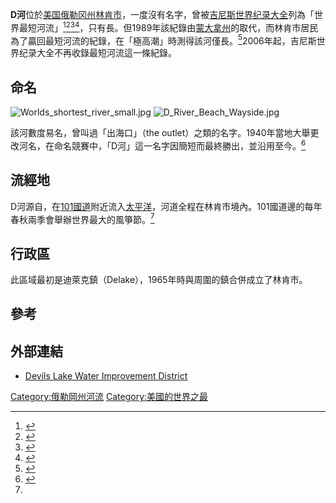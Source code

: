 {{NoteTA
|G1=USState
}}
{{Geobox | River
<!-- *** Name section *** --> 
| name = D河
| category = River
| category_hide = 1
<!-- *** Image *** --->
| image = D river.jpg
| image_size = 250
| image_caption = D河面對太平洋的方向
| image_alt = 
<!-- *** Etymology *** --->
| etymology  = 1940年命名競賽中勝出<ref name = "contest"/>
<!-- *** Country etc. *** -->
| country = 美国
| country_flag = 1
| state = 俄勒冈州
| district_type = 縣
| district = [[林肯縣_(俄勒岡州)|林肯縣]]
<!-- *** Source *** -->
| source = {{link-en|德弗爾斯湖 (奧勒岡州林肯市)|Devils Lake (Lincoln County, Oregon)|德弗爾斯湖}}
| source_location = [[林肯市_(奧勒岡州)|林肯市]]
| source_region = 
| source_state = 
| source_elevation_imperial   = 9
| source_elevation_note    = <ref name="source">海拔使用[[Google地球|Google地球]]數據，源坐標來自地名信息系統（GNIS）。</ref> 
| source_length_imperial = 
| source_lat_d                = 44
| source_lat_m                = 58
| source_lat_s                = 02
| source_lat_NS               = N
| source_long_d               = 124
| source_long_m               = 00
| source_long_s               = 55
| source_long_EW              = W
| source_coordinates_note     = <ref name="gnis">{{cite web | work = [[地名信息系統|地名信息系統]]（GNIS） | publisher = 美國地質調查局 | date =  1986年5月22日 | url ={{Gnis3|1132089}} | title = D River | accessdate = 2010年7月28日}}</ref>
<!-- *** Mouth *** -->
| mouth_name                  = [[太平洋|太平洋]]
| mouth_location              = [[林肯市_(奧勒岡州)|林肯市]]
| mouth_district = 
| mouth_region = 
| mouth_state = 
| mouth_country = 
| mouth_note = 
| mouth_lat_d                 = 44
| mouth_lat_m                 = 58
| mouth_lat_s                 = 02
| mouth_lat_NS                = N
| mouth_long_d                = 124
| mouth_long_m                = 01
| mouth_long_s                = 06
| mouth_long_EW               = W
| mouth_coordinates_note      = <ref name="gnis"/>
| mouth_elevation_imperial    = 7
| mouth_elevation_note        = <ref name = "gnis"/>
<!-- *** Geography *** -->
| length_imperial             = 
| length_round                =
| length_note                 = <ref name="gnis"/>
| watershed_imperial          = 
| watershed_round             = 0
| watershed_note              = 
| discharge_location          = 
| discharge_round             = 0
| discharge_imperial          = 
| discharge_note              = 
| discharge_min_imperial      =
| discharge_max_imperial      = 
| discharge1_location         =  
| discharge1_imperial         = 
| discharge1_note              = 
<!-- *** Map section *** -->
| map                         = 
| map_size                    = 
| map_caption                 = 
|map_alt =  
| map1 = Oregon Locator Map.PNG
| map1_size                   = 300
| map1_caption = D河的河口在奧勒岡州的位置
| map1_alt = 
| map1_locator = Oregon
<!-- *** Websites *** -->
| commons = 
}}

'''D河'''位於[[美国|美国]][[俄勒冈州|俄勒冈州]][[林肯市_(奧勒岡州)|林肯市]]，一度沒有名字，曾被[[吉尼斯世界纪录大全|吉尼斯世界纪录大全]]列為「世界最短河流」<ref name="parks">{{cite web |url= http://www.oregonstateparks.org/park_214.php |title= D River State Recreation Site |publisher= Oregon Parks and Recreation Department |accessdate= 2012年2月29日 |archive-date= 2007年4月18日 |archive-url= https://web.archive.org/web/20070418091225/http://www.oregonstateparks.org/park_214.php |dead-url= no }}</ref><ref>{{cite news|url=http://news.google.com/newspapers?id=i85UAAAAIBAJ&sjid=ADwNAAAAIBAJ&pg=3946,586506 |title=Seeks Name for River |work=The News-Sentinel |date=1940年7月4日 |accessdate=2012年7月28日}}</ref><ref>{{cite news|url=http://news.google.com/newspapers?id=fCNWAAAAIBAJ&sjid=yOIDAAAAIBAJ&pg=5244,3280559 |title=Shortest River? Well, Maybe |work=The Register-Guard |date=1953年2月18日 |accessdate=2012年2月2日}}</ref><ref>{{cite news|url=http://news.google.com/newspapers?id=mzxPAAAAIBAJ&sjid=XCMEAAAAIBAJ&pg=7060,2108926 |title=Oregon Has Squabble Over Shortest River |work=The Times-News |date=1963年10月12日 |accessdate=2012年2月28日}}</ref>，只有{{convert|440|ft|m}}長。但1989年該紀錄由[[蒙大拿州|蒙大拿州]]的{{link-en|羅河|Roe River}}取代，而林肯市居民為了贏回最短河流的紀錄，在「極高潮」時測得該河僅{{convert|120|ft|m}}長。<ref>{{cite news | first = Carmel  | last = Finley  | title = D River Reclaims 'Lost' Title | work  = The Oregonian | date = 1988年5月4日 | accessdate = 2007年9月24日 | quote = Ginther said he determined that the D River flows from a fish control structure at the entrance of the lake west to where a huge driftwood log marks the point of extreme high tide, give or take five feet, and depending on sand elevation. That is 120 feet.}}</ref>2006年起，吉尼斯世界纪录大全不再收錄最短河流這一條紀錄。 

==命名==

[[Image:Worlds_shortest_river_small.jpg|thumb]]
[[File:D_River_Beach_Wayside.jpg|thumb]]

該河數度易名，曾叫過「出海口」（the outlet）之類的名字。1940年當地大舉更改河名，在命名競賽中，「D河」這一名字因簡短而最終勝出，並沿用至今。<ref name="contest">{{cite web 
 |url=http://www.oregoncoasttoday.com/thedriver.html 
 |title=The World's Shortest River Is Long on Controversy 
 |last=Price 
 |first=Niki 
 |work=Oregon Coast Today 
 |date=2007年1月18日 
 |accessdate=2009年3月5日 
 |quote=In 1940, the Delake Chamber of Commerce sponsored a nationwide contest to come up with a new, shorter name for the world's shortest river.  The winning moniker, 'D,'  a perfectly succinct name submitted by Mrs. Johanna Beard of Albany, Ore., was officially accepted by the U.S. Geographic Board of Names. 
 |deadurl=yes 
 |archiveurl=https://web.archive.org/web/20090203153845/http://www.oregoncoasttoday.com/thedriver.html 
 |archivedate=2009年2月3日 
 }}</ref>

==流經地==
D河源自{{link-en|德弗爾斯湖 (奧勒岡州林肯市)|Devils Lake (Lincoln County, Oregon)|德弗爾斯湖}}，在[[101号美国国道俄勒冈州段|101國道]]附近流入[[太平洋|太平洋]]，河道全程在林肯市境內。101國道邊的{{link-en|D河州立公園|D River State Recreation Site}}每年春秋兩季會舉辦世界最大的風箏節。<ref name="parks"/>

==行政區==
此區域最初是迪萊克鎮（Delake），1965年時與周圍的鎮合併成立了林肯市。

==參考==
{{reflist}}

==外部連結==
{{commonscat|D River}}
*[http://www.dlwid.org/ Devils Lake Water Improvement District]{{Wayback|url=http://www.dlwid.org/ |date=20150402094145 }}

[[Category:俄勒岡州河流|Category:俄勒岡州河流]]
[[Category:美國的世界之最|Category:美國的世界之最]]